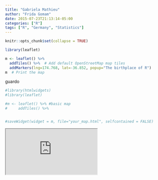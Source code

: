 ```yaml
---
title: "Gabriela Mathieu"
author: "Frida Gomam"
date: 2015-07-23T21:13:14-05:00
categories: ["R"]
tags: ["R", "Germany", "Statistics"]
---
```


```r
knitr::opts_chunk$set(collapse = TRUE)
```

```r
library(leaflet)

m <- leaflet() %>%
  addTiles() %>%  # Add default OpenStreetMap map tiles
  addMarkers(lng=174.768, lat=-36.852, popup="The birthplace of R")
m  # Print the map
```
guardo
```r
#library(htmlwidgets)
#library(leaflet)

#m <- leaflet() %>% #basic map
#     addTiles() %>%


#saveWidget(widget = m, file="your_map.html", selfcontained = FALSE)
```

<div class="leaflet html-widget" type="application/json">
<iframe src="https://github.com/calcita/CV/blob/master/public/2015/07/23/gabriela-mathieu/index.html"></iframe>
</div>